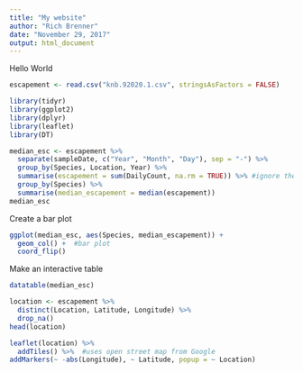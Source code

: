 ```yaml
---
title: "My website"
author: "Rich Brenner"
date: "November 29, 2017"
output: html_document
---
```



Hello World

```r
escapement <- read.csv("knb.92020.1.csv", stringsAsFactors = FALSE)
```

```r
library(tidyr)
library(ggplot2)
library(dplyr)
library(leaflet)
library(DT)
```


```r
median_esc <- escapement %>%
  separate(sampleDate, c("Year", "Month", "Day"), sep = "-") %>%
  group_by(Species, Location, Year) %>%
  summarise(escapement = sum(DailyCount, na.rm = TRUE)) %>% #ignore the NAs
  group_by(Species) %>%
  summarise(median_escapement = median(escapement))
median_esc  
```

Create a bar plot
```r
ggplot(median_esc, aes(Species, median_escapement)) +
  geom_col() +  #bar plot
  coord_flip()
```

Make an interactive table
```r
datatable(median_esc)  
```



```r
location <- escapement %>%
  distinct(Location, Latitude, Longitude) %>%
  drop_na()
head(location)

leaflet(location) %>%
  addTiles() %>%  #uses open street map from Google 
addMarkers(~ -abs(Longitude), ~ Latitude, popup = ~ Location)
```

```r

```